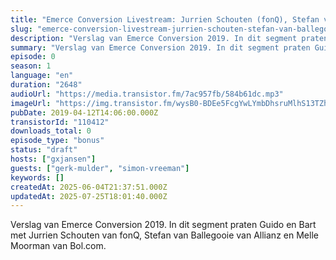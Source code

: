 ```yaml
---
title: "Emerce Conversion Livestream: Jurrien Schouten (fonQ), Stefan van Ballegooie (Allianz), Melle Moorman (Bol.com)"
slug: "emerce-conversion-livestream-jurrien-schouten-stefan-van-ballegooie-melle-moorman"
description: "Verslag van Emerce Conversion 2019. In dit segment praten Guido en Bart met Jurrien Schouten van fonQ, Stefan van Ballegooie van Allianz en Melle Moorman van Bol.com."
summary: "Verslag van Emerce Conversion 2019. In dit segment praten Guido en Bart met Jurrien Schouten van fonQ, Stefan van Ballegooie van Allianz en Melle Moorman van Bol.com."
episode: 0
season: 1
language: "en"
duration: "2648"
audioUrl: "https://media.transistor.fm/7ac957fb/584b61dc.mp3"
imageUrl: "https://img.transistor.fm/wysB0-BDEe5FcgYwLYmbDhsruMlhS13TZh8xwQO4H6s/rs:fill:0:0:1/w:3000/h:3000/q:60/aHR0cHM6Ly9pbWct/dXBsb2FkLXByb2R1/Y3Rpb24udHJhbnNp/c3Rvci5mbS9lcGlz/b2RlLzExMDQxMi8x/NjAyMDc1ODAzLWFy/dHdvcmsuanBn.webp"
pubDate: 2019-04-12T14:06:00.000Z
transistorId: "110412"
downloads_total: 0
episode_type: "bonus"
status: "draft"
hosts: ["gxjansen"]
guests: ["gerk-mulder", "simon-vreeman"]
keywords: []
createdAt: 2025-06-04T21:37:51.000Z
updatedAt: 2025-07-25T18:01:40.000Z
---
```


Verslag van Emerce Conversion 2019. In dit segment praten Guido en Bart met Jurrien Schouten van fonQ, Stefan van Ballegooie van Allianz en Melle Moorman van Bol.com.
